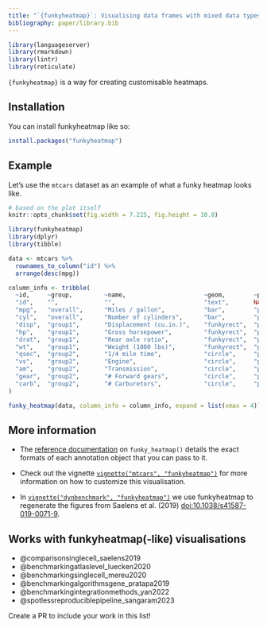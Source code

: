 ```yaml
---
title: "`{funkyheatmap}`: Visualising data frames with mixed data types"
bibliography: paper/library.bib
---
```


```r
library(languageserver)
library(rmarkdown)
library(lintr)
library(reticulate)
```

`{funkyheatmap}` is a way for creating customisable heatmaps.

## Installation

You can install funkyheatmap like so:

```r
install.packages("funkyheatmap")
```


## Example

Let’s use the `mtcars` dataset as an example of what a funky heatmap looks like.


```r
# based on the plot itself
knitr::opts_chunk$set(fig.width = 7.225, fig.height = 10.8)
```


:::{.small}
```r
library(funkyheatmap)
library(dplyr)
library(tibble)

data <- mtcars %>%
  rownames_to_column("id") %>%
  arrange(desc(mpg))

column_info <- tribble(
  ~id,     ~group,         ~name,                      ~geom,        ~palette,    ~options,
  "id",    "",             "",                         "text",       NA,          list(hjust = 0, width = 6),
  "mpg",   "overall",      "Miles / gallon",           "bar",        "palette1",  list(width = 4, legend = FALSE),
  "cyl",   "overall",      "Number of cylinders",      "bar",        "palette2",  list(width = 4, legend = FALSE),
  "disp",  "group1",       "Displacement (cu.in.)",    "funkyrect",  "palette1",  lst(),
  "hp",    "group1",       "Gross horsepower",         "funkyrect",  "palette1",  lst(),
  "drat",  "group1",       "Rear axle ratio",          "funkyrect",  "palette1",  lst(),
  "wt",    "group1",       "Weight (1000 lbs)",        "funkyrect",  "palette1",  lst(),
  "qsec",  "group2",       "1/4 mile time",            "circle",     "palette2",  lst(),
  "vs",    "group2",       "Engine",                   "circle",     "palette2",  lst(),
  "am",    "group2",       "Transmission",             "circle",     "palette2",  lst(),
  "gear",  "group2",       "# Forward gears",          "circle",     "palette2",  lst(),
  "carb",  "group2",       "# Carburetors",            "circle",     "palette2",  lst()
)

funky_heatmap(data, column_info = column_info, expand = list(xmax = 4))
```

:::

## More information 
  
* The [reference documentation](https://funkyheatmap.github.io/funkyheatmap/reference/index.html)
  on `funky_heatmap()` details the exact formats of each annotation object that you can pass to it.

* Check out the vignette [`vignette("mtcars", "funkyheatmap")`](https://funkyheatmap.dynverse.org/articles/mtcars.html) for more information on how to customize this visualisation.

* In [`vignette("dynbenchmark", "funkyheatmap")`](https://funkyheatmap.dynverse.org/articles/dynbenchmark.html) we 
  use funkyheatmap to regenerate the figures from Saelens et al. (2019) [doi:10.1038/s41587-019-0071-9](https://doi.org/10.1038/s41587-019-0071-9).

## Works with funkyheatmap(-like) visualisations

* @comparisonsinglecell_saelens2019
* @benchmarkingatlaslevel_luecken2020
* @benchmarkingsinglecell_mereu2020
* @benchmarkingalgorithmsgene_pratapa2019
* @benchmarkingintegrationmethods_yan2022
* @spotlessreproduciblepipeline_sangaram2023

Create a PR to include your work in this list!
